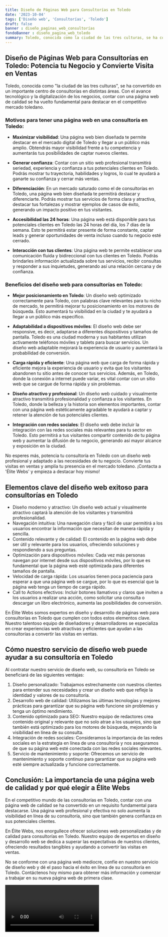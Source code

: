 ```yaml
---
title: Diseño de Páginas Web para Consultorías en Toledo
date: '2023-10-04'
tags: ['Diseño web', 'Consultorías', 'Toledo']
draft: false
banner : diseño_paginas_web_consultorías
fondoBanner : diseño_pagina_web_toledo
summary: Toledo, conocida como la ciudad de las tres culturas, se ha convertido en un importante centro de consultorías en distintas áreas. Con el avance tecnológico y la digitalización de los negocios, contar con una página web de calidad se ha vuelto fundamental para destacar en el competitivo mercado toledano.
---
```


## Diseño de Páginas Web para Consultorías en Toledo: Potencia tu Negocio y Convierte Visita en Ventas

Toledo, conocida como "la ciudad de las tres culturas", se ha convertido en un importante centro de consultorías en distintas áreas. Con el avance tecnológico y la digitalización de los negocios, contar con una página web de calidad se ha vuelto fundamental para destacar en el competitivo mercado toledano.

### Motivos para tener una página web en una consultoría en Toledo:

- **Maximizar visibilidad**: Una página web bien diseñada te permite destacar en el mercado digital de Toledo y llegar a un público más amplio. Obtendrás mayor visibilidad frente a tu competencia y aumentarás tus posibilidades de captar nuevos clientes.

- **Generar confianza**: Contar con un sitio web profesional transmitirá seriedad, experiencia y confianza a tus potenciales clientes en Toledo. Podrás mostrar tu trayectoria, habilidades y logros, lo cual te ayudará a ganarte su confianza y cerrar más ventas.

- **Diferenciación**: En un mercado saturado como el de consultorías en Toledo, una página web bien diseñada te permitirá destacar y diferenciarte. Podrás mostrar tus servicios de forma clara y atractiva, destacar tus fortalezas y mostrar ejemplos de casos de éxito, generando un impacto positivo en tus visitantes.

- **Accesibilidad las 24 horas**: Una página web está disponible para tus potenciales clientes en Toledo las 24 horas del día, los 7 días de la semana. Esto te permitirá estar presente de forma constante, captar leads y generar oportunidades de venta incluso cuando tu negocio esté cerrado.

- **Interacción con tus clientes**: Una página web te permite establecer una comunicación fluida y bidireccional con tus clientes en Toledo. Podrás brindarles información actualizada sobre tus servicios, recibir consultas y responder a sus inquietudes, generando así una relación cercana y de confianza.

### Beneficios del diseño web para consultorías en Toledo:

- **Mejor posicionamiento en Toledo**: Un diseño web optimizado correctamente para Toledo, con palabras clave relevantes para tu nicho de mercado, te permitirá mejorar tu posicionamiento en los motores de búsqueda. Esto aumentará tu visibilidad en la ciudad y te ayudará a llegar a un público más específico.

- **Adaptabilidad a dispositivos móviles**: El diseño web debe ser responsive, es decir, adaptarse a diferentes dispositivos y tamaños de pantalla. Toledo es una ciudad moderna y sus habitantes utilizan activamente teléfonos móviles y tablets para buscar servicios. Un diseño web adaptable mejorará la experiencia de usuario y aumentará la probabilidad de conversión.

- **Carga rápida y eficiente**: Una página web que carga de forma rápida y eficiente mejora la experiencia de usuario y evita que los visitantes abandonen tu sitio antes de conocer tus servicios. Además, en Toledo, donde la conexión a internet puede variar, es vital contar con un sitio web que se cargue de forma rápida y sin problemas.

- **Diseño atractivo y profesional**: Un diseño web cuidado y visualmente atractivo transmitirá profesionalidad y confianza a los visitantes. En Toledo, donde la belleza y la historia son elementos importantes, contar con una página web estéticamente agradable te ayudará a captar y retener la atención de tus potenciales clientes.

- **Integración con redes sociales**: El diseño web debe incluir la integración con las redes sociales más relevantes para tu sector en Toledo. Esto permitirá a tus visitantes compartir contenido de tu página web y aumentar la difusión de tu negocio, generando así mayor alcance y exposición en la ciudad.

No esperes más, potencia tu consultoría en Toledo con un diseño web profesional y adaptado a las necesidades de tu negocio. Convierte tus visitas en ventas y amplía tu presencia en el mercado toledano. ¡Contacta a 'Élite Webs' y empieza a destacar hoy mismo!

<GifSeo />

<Cta />

## Elementos clave del diseño web exitoso para consultorías en Toledo

- Diseño moderno y atractivo: Un diseño web actual y visualmente atractivo captará la atención de los visitantes y transmitirá profesionalidad.
- Navegación intuitiva: Una navegación clara y fácil de usar permitirá a los usuarios encontrar la información que necesitan de manera rápida y sencilla.
- Contenido relevante y de calidad: El contenido en la página web debe ser útil y relevante para los usuarios, ofreciendo soluciones y respondiendo a sus preguntas.
- Optimización para dispositivos móviles: Cada vez más personas navegan por internet desde sus dispositivos móviles, por lo que es fundamental que la página web esté optimizada para diferentes tamaños de pantalla.
- Velocidad de carga rápida: Los usuarios tienen poca paciencia para esperar a que una página web se cargue, por lo que es esencial que la página web tenga un tiempo de carga rápido.
- Call to Actions efectivos: Incluir botones llamativos y claros que inviten a los usuarios a realizar una acción, como solicitar una consulta o descargar un libro electrónico, aumenta las posibilidades de conversión.

En Élite Webs somos expertos en diseño y desarrollo de páginas web para consultorías en Toledo que cumplen con todos estos elementos clave. Nuestro talentoso equipo de diseñadores y desarrolladores se especializa en crear experiencias web atractivas y eficientes que ayudan a las consultorías a convertir las visitas en ventas.

## Cómo nuestro servicio de diseño web puede ayudar a su consultoría en Toledo

Al contratar nuestro servicio de diseño web, su consultoría en Toledo se beneficiará de las siguientes ventajas:

1. Diseño personalizado: Trabajamos estrechamente con nuestros clientes para entender sus necesidades y crear un diseño web que refleje la identidad y valores de su consultoría.
2. Desarrollo web de calidad: Utilizamos las últimas tecnologías y mejores prácticas para garantizar que su página web funcione sin problemas y tenga un óptimo rendimiento.
3. Contenido optimizado para SEO: Nuestro equipo de redactores crea contenido original y relevante que no solo atrae a los usuarios, sino que también está optimizado para los motores de búsqueda, mejorando la visibilidad en línea de su consulta.
4. Integración de redes sociales: Consideramos la importancia de las redes sociales en la estrategia en línea de una consultoría y nos aseguramos de que su página web esté conectada con las redes sociales relevantes.
5. Servicio de mantenimiento y soporte: Ofrecemos un servicio de mantenimiento y soporte continuo para garantizar que su página web esté siempre actualizada y funcione correctamente.

## Conclusión: La importancia de una página web de calidad y por qué elegir a Élite Webs

En el competitivo mundo de las consultorías en Toledo, contar con una página web de calidad se ha convertido en un requisito fundamental para destacarse. Una página web profesional y efectiva no solo aumenta la visibilidad en línea de su consultoría, sino que también genera confianza en sus potenciales clientes.

En Élite Webs, nos enorgullece ofrecer soluciones web personalizadas y de calidad para consultorías en Toledo. Nuestro equipo de expertos en diseño y desarrollo web se dedica a superar las expectativas de nuestros clientes, ofreciendo resultados tangibles y ayudando a convertir las visitas en ventas.

No se conforme con una página web mediocre, confíe en nuestro servicio de diseño web y dé el paso hacia el éxito en línea de su consultoría en Toledo. Contáctenos hoy mismo para obtener más información y comenzar a trabajar en su nueva página web de primera clase.

<Video />

<CtaBot job='Consultorías' city='Toledo'/>

<Gmaps query='Toledo+españa+maps' />